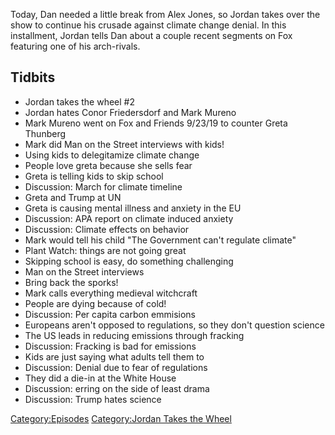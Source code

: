 {{Episode
    | title           = Jordan Takes The Wheel 2
    | caption         = [https://knowledgefight.libsyn.com/knowledge-fight-jordan-takes-the-wheel-2 Listen to this episode on Libsyn]
    | episodeNumber   = 351
    | length          = 01:43:54
    | airDate         = October 4, 2019
    | episodeType     = [[:Category:Jordan Takes the Wheel|Jordan Takes the Wheel]]
    | appearance      = [[Conor Firedersdorf]], [[Mark Mureno]], [[Greta Thunberg]]
    | oocDrop         = If we went to WalMart and bought a solar panel, we could stop the Green New Deal
    | previousEpisode = [[350: September 29-30, 2019]]
    | nextEpisode     = [[352: April 17, 2013]]
}}

{{Stub}}

Today, Dan needed a little break from Alex Jones, so Jordan takes over the show to continue his crusade against climate change denial. In this installment, Jordan tells Dan about a couple recent segments on Fox featuring one of his arch-rivals.

==Tidbits==

*Jordan takes the wheel #2
*Jordan hates Conor Friedersdorf and Mark Mureno
*Mark Mureno went on Fox and Friends 9/23/19 to counter Greta Thunberg
*Mark did Man on the Street interviews with kids!
*Using kids to delegitamize climate change
*People love greta because she sells fear
*Greta is telling kids to skip school
*Discussion: March for climate timeline
*Greta and Trump at UN
*Greta is causing mental illness and anxiety in the EU
*Discussion: APA report on climate induced anxiety
*Discussion: Climate effects on behavior
*Mark would tell his child "The Government can't regulate climate"
*Plant Watch: things are not going great
*Skipping school is easy, do something challenging
*Man on the Street interviews
*Bring back the sporks!
*Mark calls everything medieval witchcraft
*People are dying because of cold!
*Discussion: Per capita carbon emmisions
*Europeans aren't opposed to regulations, so they don't question science
*The US leads in reducing emissions through fracking
*Discussion: Fracking is bad for emissions
*Kids are just saying what adults tell them to
*Discussion: Denial due to fear of regulations
*They did a die-in at the White House
*Discussion: erring on the side of least drama
*Discussion: Trump hates science

[[Category:Episodes]]
[[Category:Jordan Takes the Wheel]]
